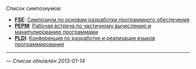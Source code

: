 Список симпозиумов:
* '''[[FSE]]''': [[FSE|Симпозиум по основам разработки программного обеспечения]]
* '''[[PEPM]]''': [[PEPM|Рабочая встреча по частичному вычислению и манипулированию программами]]
* '''[[PLDI]]''': [[PLDI|Конференция по разработке и реализации языков программирования]]

----
— ''Список обновлён 2013-01-14''
